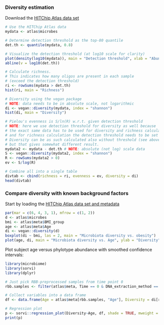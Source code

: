 ### Diversity estimation

Download the [HITChip Atlas data set](Data.md)

```r
# Use the HITChip Atlas data
mydata <- atlas$microbes

# Determine detection threshold as the top-80 quantile
det.th <- quantile(mydata, 0.8)

# Visualize the detection threshold (at log10 scale for clarity)
plot(density(log10(mydata)), main = "Detection threshold", xlab = "Abundance (Log10)", ylab = "Frequency")
abline(v = log10(det.th))

# Calculate richness. 
# This indicates how many oligos are present in each sample
# (exceed the detection threshold)
ri <- rowSums(mydata > det.th)
hist(ri, main = "Richness")

# Diversity using the vegan package
# NOTE: data needs to be in absolute scale, not logarithmic
di <- vegan::diversity(mydata, index = "shannon")
hist(di, main = "Diversity")

# Pielou's evenness is S/ln(R) w.r.t. given detection threshold
# NOTE: here we use detection threshold for diversity as well because
# the exact same data has to be used for diversity and richness calculation,
# and for richness calculation the detection threshold needs to be set anyway
# Diversity can be as such calculated also without threshold (see above)
# but that gives somewhat different result.
mydata2 <- mydata - det.th # NOTE: absolute (not log) scale data
S <- vegan::diversity(mydata2, index = "shannon")
R <- rowSums(mydata2 > 0)
ev <- S/log(R)

# Combine all into a single table
divtab <- cbind(richness = ri, evenness = ev, diversity = di)
head(divtab)
```


### Compare diversity with known background factors

Start by loading the [HITChip Atlas data set and metadata](Data.Rmd)

```r
par(mar = c(6, 4, 3, 1), mfrow = c(1, 2))
d <- atlas$microbes
bmi <- atlas$meta$BMI_group
age <- atlas$meta$Age
di <- vegan::diversity(d)
boxplot(di ~ bmi, las = 2, main = "Microbiota diversity vs. obesity")
plot(age, di, main = "Microbiota diversity vs. Age", ylab = "Diversity", xlab = "Age (years)")
```


Plot subject age versus phylotype abundance with smoothed confidence intervals:

```r
library(microbiome)
library(sorvi)
library(dplyr)

# Just pick RBB-preprocessed samples from time point 0
rbb.samples <- filter(atlas$meta, Time == 0 & DNA_extraction_method == "r")$SampleID

# Collect variables into a data frame
df <- data.frame(Age = atlas$meta[rbb.samples, "Age"], Diversity = di[rbb.samples])

# Regression plot
p <- sorvi::regression_plot(Diversity~Age, df, shade = TRUE, mweight = TRUE, verbose = FALSE)
print(p)
```

